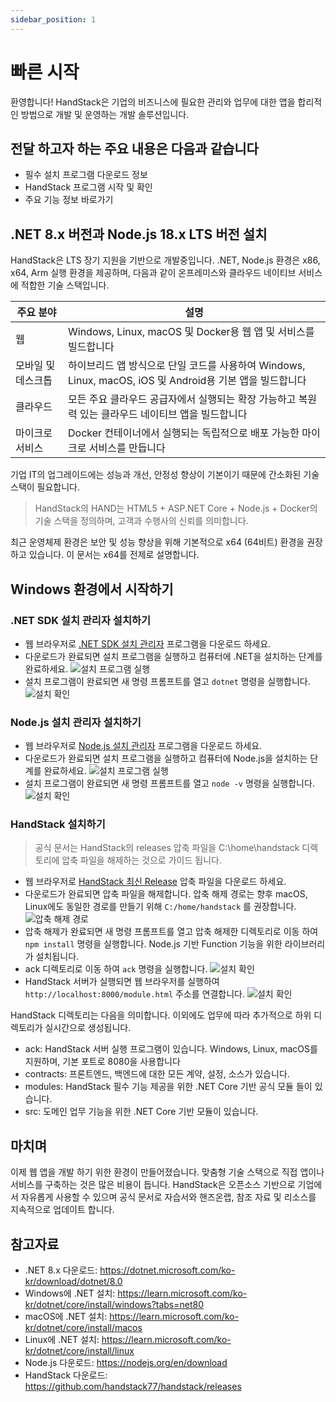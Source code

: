 ```yaml
---
sidebar_position: 1
---
```


# 빠른 시작

환영합니다! HandStack은 기업의 비즈니스에 필요한 관리와 업무에 대한 앱을 합리적인 방법으로 개발 및 운영하는 개발 솔루션입니다.

## 전달 하고자 하는 주요 내용은 다음과 같습니다
* 필수 설치 프로그램 다운로드 정보
* HandStack 프로그램 시작 및 확인
* 주요 기능 정보 바로가기

## .NET 8.x 버전과 Node.js 18.x LTS 버전 설치

HandStack은 LTS 장기 지원을 기반으로 개발중입니다. .NET, Node.js 환경은 x86, x64, Arm 실행 환경을 제공하며, 다음과 같이 온프레미스와 클라우드 네이티브 서비스에 적합한 기술 스택입니다.

|주요 분야|설명|
|---|---|
|웹|Windows, Linux, macOS 및 Docker용 웹 앱 및 서비스를 빌드합니다|
|모바일 및 데스크톱|하이브리드 앱 방식으로 단일 코드를 사용하여 Windows, Linux, macOS, iOS 및 Android용 기본 앱을 빌드합니다|
|클라우드|모든 주요 클라우드 공급자에서 실행되는 확장 가능하고 복원력 있는 클라우드 네이티브 앱을 빌드합니다|
|마이크로 서비스|Docker 컨테이너에서 실행되는 독립적으로 배포 가능한 마이크로 서비스를 만듭니다|

기업 IT의 업그레이드에는 성능과 개선, 안정성 향상이 기본이기 때문에 간소화된 기술 스택이 필요합니다.

> HandStack의 HAND는 HTML5 + ASP.NET Core + Node.js + Docker의 기술 스택을 정의하며, 고객과 수행사의 신뢰를 의미합니다.

최근 운영체제 환경은 보안 및 성능 향상을 위해 기본적으로 x64 (64비트) 환경을 권장하고 있습니다. 이 문서는 x64를 전제로 설명합니다.

## Windows 환경에서 시작하기

### .NET SDK 설치 관리자 설치하기

* 웹 브라우저로 [.NET SDK 설치 관리자](https://dotnet.microsoft.com/ko-kr/download/dotnet/thank-you/sdk-8.0.100-windows-x64-installer) 프로그램을 다운로드 하세요.
* 다운로드가 완료되면 설치 프로그램을 실행하고 컴퓨터에 .NET을 설치하는 단계를 완료하세요. ![설치 프로그램 실행](img/sdk-installer-windows.png)
* 설치 프로그램이 완료되면 새 명령 프롬프트를 열고 `dotnet` 명령을 실행합니다. ![설치 확인](img/sdk-verify-windows.png)

### Node.js 설치 관리자 설치하기

* 웹 브라우저로 [Node.js 설치 관리자](https://nodejs.org/dist/v20.9.0/node-v20.9.0-x64.msi) 프로그램을 다운로드 하세요.
* 다운로드가 완료되면 설치 프로그램을 실행하고 컴퓨터에 Node.js을 설치하는 단계를 완료하세요. ![설치 프로그램 실행](img/nodesdk-installer-windows.png)
* 설치 프로그램이 완료되면 새 명령 프롬프트를 열고 `node -v` 명령을 실행합니다. ![설치 확인](img/nodesdk-verify-windows.png)

### HandStack 설치하기

> 공식 문서는 HandStack의 releases 압축 파일을 C:\home\handstack 디렉토리에 압축 파일을 해제하는 것으로 가이드 됩니다.

* 웹 브라우저로 [HandStack 최신 Release](https://nodejs.org/dist/v20.9.0/node-v20.9.0-x64.msi) 압축 파일을 다운로드 하세요.
* 다운로드가 완료되면 압축 파일을 해제합니다. 압축 해제 경로는 향후 macOS, Linux에도 동일한 경로를 만들기 위해 `C:/home/handstack` 를 권장합니다.<br />![압축 해제 경로](img/handstack-extract-windows.png)
* 압축 해제가 완료되면 새 명령 프롬프트를 열고 압축 해제한 디렉토리로 이동 하여 `npm install` 명령을 실행합니다. Node.js 기반 Function 기능을 위한 라이브러리가 설치됩니다.
* ack 디렉토리로 이동 하여 `ack` 명령을 실행합니다. ![설치 확인](img/handstack-verify-windows.png)
* HandStack 서버가 실행되면 웹 브라우저를 실행하여 `http://localhost:8000/module.html` 주소를 연결합니다. ![설치 확인](img/handstack-hello-windows.png)

HandStack 디렉토리는 다음을 의미합니다. 이외에도 업무에 따라 추가적으로 하위 디렉토리가 실시간으로 생성됩니다.

* ack: HandStack 서버 실행 프로그램이 있습니다. Windows, Linux, macOS를 지원하며, 기본 포트로 8080을 사용합니다
* contracts: 프론트엔드, 백엔드에 대한 모든 계약, 설정, 소스가 있습니다.
* modules: HandStack 필수 기능 제공을 위한 .NET Core 기반 공식 모듈 들이 있습니다.
* src: 도메인 업무 기능을 위한 .NET Core 기반 모듈이 있습니다.

## 마치며

이제 웹 앱을 개발 하기 위한 환경이 만들어졌습니다. 맞춤형 기술 스택으로 직접 앱이나 서비스를 구축하는 것은 많은 비용이 듭니다. HandStack은 오픈소스 기반으로 기업에서 자유롭게 사용할 수 있으며 공식 문서로 자습서와 핸즈온랩, 참조 자료 및 리소스를 지속적으로 업데이트 합니다.

## 참고자료
* .NET 8.x 다운로드: https://dotnet.microsoft.com/ko-kr/download/dotnet/8.0
* Windows에 .NET 설치: https://learn.microsoft.com/ko-kr/dotnet/core/install/windows?tabs=net80
* macOS에 .NET 설치: https://learn.microsoft.com/ko-kr/dotnet/core/install/macos
* Linux에 .NET 설치: https://learn.microsoft.com/ko-kr/dotnet/core/install/linux
* Node.js 다운로드: https://nodejs.org/en/download
* HandStack 다운로드: https://github.com/handstack77/handstack/releases
